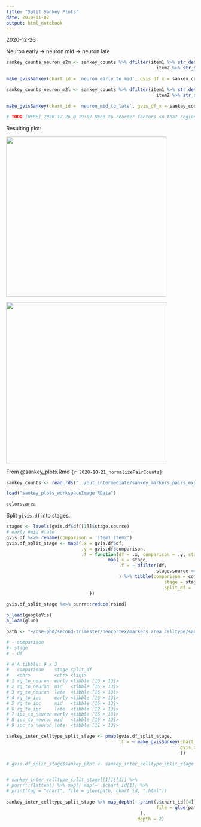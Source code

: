 ```yaml
---
title: "Split Sankey Plots"
date: 2010-11-02
output: html_notebook
---
```


2020-12-26

Neuron early -\> neuron mid -\> neuron late

```r
sankey_counts_neuron_e2m <- sankey_counts %>% dfilter(item1 %>% str_detect('neuron_.*_early') & 
                                                        item2 %>% str_detect('neuron_.*_mid'))

make_gvisSankey(chart_id = 'neuron_early_to_mid', gvis_df_x = sankey_counts_neuron_e2m)

sankey_counts_neuron_m2l <- sankey_counts %>% dfilter(item1 %>% str_detect('neuron_.*_mid') & 
                                                        item2 %>% str_detect('neuron_.*_late'))

make_gvisSankey(chart_id = 'neuron_mid_to_late', gvis_df_x = sankey_counts_neuron_m2l)

# TODO [HERE] 2020-12-26 @ 19:07 Need to reorder factors so that regions are plotted correctly.
```

Resulting plot:

![](images/sankey_neuron_early_to_mid.png){width="428"}

![](images/sankey_neuron_mid_to_late.png){width="431"}

From @sankey_plots.Rmd `{r 2020-10-21_normalizePairCounts}`

```r
sankey_counts <- read_rds("../out_intermediate/sankey_markers_pairs_exnLineage.rds")

load("sankey_plots_workspaceImage.RData")
```

```r
colors.area
```

Split `givis.df` into stages.

```r

stages <- levels(gvis.df$df[[1]]$stage.source)
# early #mid #late
gvis.df %<>% rename(comparison = 'item1_item2')
gvis.df_split_stage <- map2(.x = gvis.df$df,
                            .y = gvis.df$comparison,
                            .f = function(df = .x, comparison = .y, stage = stages) {
                                      map(.x = stage,
                                          .f = ~ dfilter(df,
                                                        stage.source == .x & stage.target == .x)
                                          ) %>% tibble(comparison = comparison, 
                                                           stage = stages, 
                                                           split_df = .)
                               })                 
     
gvis.df_split_stage %<>% purrr::reduce(rbind)
```

```r
p_load(googleVis)
p_load(glue)

path <- "~/cse-phd/second-trimester/neocortex/markers_area_celltype/sankey_plots/out/split_by_stage/sankey_"

# - comparison
#- stage
# - df 

# # A tibble: 9 x 3
#   comparison    stage split_df          
#   <chr>         <chr> <list>            
# 1 rg_to_neuron  early <tibble [16 × 13]>
# 2 rg_to_neuron  mid   <tibble [16 × 13]>
# 3 rg_to_neuron  late  <tibble [16 × 13]>
# 4 rg_to_ipc     early <tibble [16 × 13]>
# 5 rg_to_ipc     mid   <tibble [16 × 13]>
# 6 rg_to_ipc     late  <tibble [12 × 13]>
# 7 ipc_to_neuron early <tibble [16 × 13]>
# 8 ipc_to_neuron mid   <tibble [16 × 13]>
# 9 ipc_to_neuron late  <tibble [11 × 13]>

sankey_inter_celltype_split_stage <- pmap(gvis.df_split_stage,
                                          .f = ~ make_gvisSankey(chart_id = paste(..1, ..2, sep = "_"), 
                                                                 gvis_df_x = ungroup(..3)
                                                                 ))

# gvis.df_split_stage$sankey_plot <- sankey_inter_celltype_split_stage %>% map(~ .[[4]])


# sankey_inter_celltype_split_stage[[1]][[1]] %>% 
# purrr::flatten() %>% map() map(~ .$chart_id[1]) %>% 
# print(tag = "chart", file = glue(path, chart_id, ".html"))
  
sankey_inter_celltype_split_stage %>% map_depth(~ print(.$chart_id[[4]], tag = "chart",
                                                        file = glue(path, chart_id, ".html"),
                                                  ), 
                                                .depth = 2)
```

